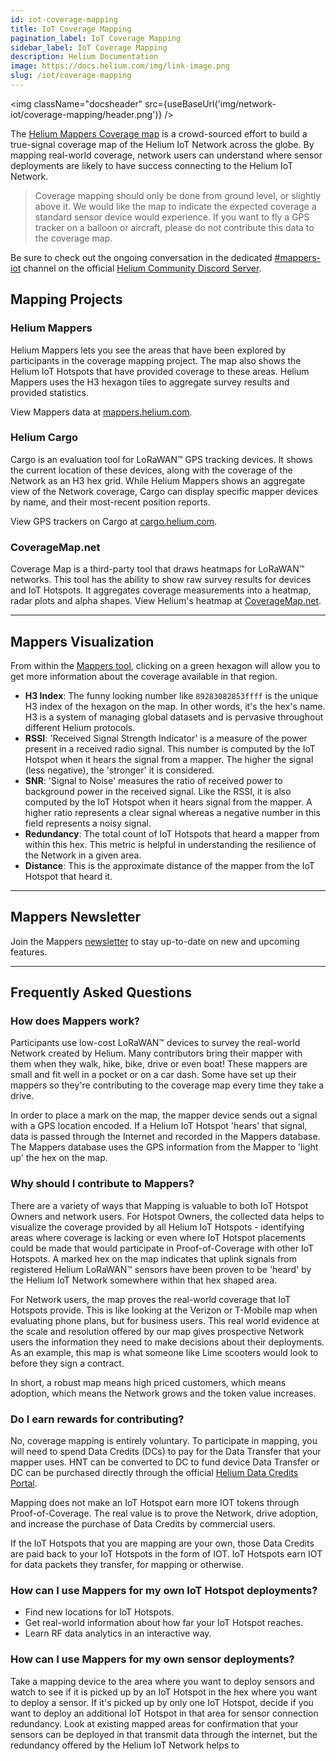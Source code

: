 ```yaml
---
id: iot-coverage-mapping
title: IoT Coverage Mapping
pagination_label: IoT Coverage Mapping
sidebar_label: IoT Coverage Mapping
description: Helium Documentation
image: https://docs.helium.com/img/link-image.png
slug: /iot/coverage-mapping
---
```



<LegacyContentBanner />

<img className="docsheader" src={useBaseUrl('img/network-iot/coverage-mapping/header.png')} />

The [Helium Mappers Coverage map](https://mappers.helium.com) is a crowd-sourced effort to build a
true-signal coverage map of the Helium IoT Network across the globe. By mapping real-world coverage,
network users can understand where sensor deployments are likely to have success connecting to the
Helium IoT Network.

> Coverage mapping should only be done from ground level, or slightly above it. We would like the
> map to indicate the expected coverage a standard sensor device would experience. If you want to
> fly a GPS tracker on a balloon or aircraft, please do not contribute this data to the coverage
> map.

Be sure to check out the ongoing conversation in the dedicated
[#mappers-iot](https://discord.com/channels/404106811252408320/730801390431240228) channel on the
official [Helium Community Discord Server](https://discord.gg/helium).

## Mapping Projects

### Helium Mappers

Helium Mappers lets you see the areas that have been explored by participants in the coverage
mapping project. The map also shows the Helium IoT Hotspots that have provided coverage to these
areas. Helium Mappers uses the H3 hexagon tiles to aggregate survey results and provided statistics.

View Mappers data at [mappers.helium.com](https://mappers.helium.com/).

### Helium Cargo

Cargo is an evaluation tool for LoRaWAN&trade; GPS tracking devices. It shows the current location
of these devices, along with the coverage of the Network as an H3 hex grid. While Helium Mappers
shows an aggregate view of the Network coverage, Cargo can display specific mapper devices by name,
and their most-recent position reports.

View GPS trackers on Cargo at [cargo.helium.com](https://cargo.helium.com/).

### CoverageMap.net

Coverage Map is a third-party tool that draws heatmaps for LoRaWAN&trade; networks. This tool has
the ability to show raw survey results for devices and IoT Hotspots. It aggregates coverage
measurements into a heatmap, radar plots and alpha shapes. View Helium's heatmap at
[CoverageMap.net](https://coveragemap.net/).

---

## Mappers Visualization

From within the [Mappers tool](http://mappers.helium.com), clicking on a green hexagon will allow
you to get more information about the coverage available in that region.

<MapperWebsite />

- **H3 Index**: The funny looking number like `89283082853ffff` is the unique H3 index of the
  hexagon on the map. In other words, it's the hex's name. H3 is a system of managing global
  datasets and is pervasive throughout different Helium protocols.
- **RSSI**: 'Received Signal Strength Indicator' is a measure of the power present in a received
  radio signal. This number is computed by the IoT Hotspot when it hears the signal from a mapper.
  The higher the signal (less negative), the 'stronger' it is considered.
- **SNR**: 'Signal to Noise' measures the ratio of received power to background power in the
  received signal. Like the RSSI, it is also computed by the IoT Hotspot when it hears signal from
  the mapper. A higher ratio represents a clear signal whereas a negative number in this field
  represents a noisy signal.
- **Redundancy**: The total count of IoT Hotspots that heard a mapper from within this hex. This
  metric is helpful in understanding the resilience of the Network in a given area.
- **Distance**: This is the approximate distance of the mapper from the IoT Hotspot that heard it.

---

## Mappers Newsletter

Join the Mappers [newsletter](https://www.helium.com/mappers) to stay up-to-date on new and upcoming
features.

---

## Frequently Asked Questions

### How does Mappers work?

Participants use low-cost LoRaWAN&trade; devices to survey the real-world Network created by Helium.
Many contributors bring their mapper with them when they walk, hike, bike, drive or even boat! These
mappers are small and fit well in a pocket or on a car dash. Some have set up their mappers so
they're contributing to the coverage map every time they take a drive.

In order to place a mark on the map, the mapper device sends out a signal with a GPS location
encoded. If a Helium IoT Hotspot 'hears' that signal, data is passed through the Internet and
recorded in the Mappers database. The Mappers database uses the GPS information from the Mapper to
'light up' the hex on the map.

### Why should I contribute to Mappers?

There are a variety of ways that Mapping is valuable to both IoT Hotspot Owners and network users.
For Hotspot Owners, the collected data helps to visualize the coverage provided by all Helium IoT
Hotspots - identifying areas where coverage is lacking or even where IoT Hotspot placements could be
made that would participate in Proof-of-Coverage with other IoT Hotspots. A marked hex on the map
indicates that uplink signals from registered Helium LoRaWAN&trade; sensors have been proven to be
'heard' by the Helium IoT Network somewhere within that hex shaped area.

For Network users, the map proves the real-world coverage that IoT Hotspots provide. This is like
looking at the Verizon or T-Mobile map when evaluating phone plans, but for business users. This
real world evidence at the scale and resolution offered by our map gives prospective Network users
the information they need to make decisions about their deployments. As an example, this map is what
someone like Lime scooters would look to before they sign a contract.

In short, a robust map means high priced customers, which means adoption, which means the Network
grows and the token value increases.

### Do I earn rewards for contributing?

No, coverage mapping is entirely voluntary. To participate in mapping, you will need to spend Data
Credits (DCs) to pay for the Data Transfer that your mapper uses. HNT can be converted to DC to fund
device Data Transfer or DC can be purchased directly through the official
[Helium Data Credits Portal](/tokens/data-credit-portal).

Mapping does not make an IoT Hotspot earn more IOT tokens through Proof-of-Coverage. The real value
is to prove the Network, drive adoption, and increase the purchase of Data Credits by commercial
users.

If the IoT Hotspots that you are mapping are your own, those Data Credits are paid back to your IoT
Hotspots in the form of IOT. IoT Hotspots earn IOT for data packets they transfer, for mapping or
otherwise.

### How can I use Mappers for my own IoT Hotspot deployments?

- Find new locations for IoT Hotspots.
- Get real-world information about how far your IoT Hotspot reaches.
- Learn RF data analytics in an interactive way.

### How can I use Mappers for my own sensor deployments?

Take a mapping device to the area where you want to deploy sensors and watch to see if it is picked
up by an IoT Hotspot in the hex where you want to deploy a sensor. If it's picked up by only one IoT
Hotspot, decide if you want to deploy an additional IoT Hotspot in that area for sensor connection
redundancy. Look at existing mapped areas for confirmation that your sensors can be deployed in that
transmit data through the internet, but the redundancy offered by the Helium IoT Network helps to
